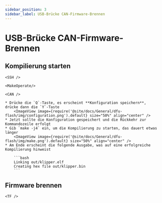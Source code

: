 ```yaml
---
sidebar_position: 3
sidebar_label: USB-Brücke CAN-Firmware-Brennen
---
```




# USB-Brücke CAN-Firmware-Brennen

## Kompilierung starten

    <SSH />

    <MakeOperate/>

    <CAN />

    * Drücke die `Q`-Taste, es erscheint **Konfiguration speichern**, drücke dann die `Y`-Taste
        <ImageView image={require('@site/docs/General/dfu-flash/img/configuration.png').default} size="50%" align="center" />
    * Jetzt sollte die Konfiguration gespeichert und die Rückkehr zur Kommandozeile erfolgt
    * Gib `make -j4` ein, um die Kompilierung zu starten, das dauert etwas länger
        <ImageView image={require('@site/docs/General/dfu-flash/img/make.png').default} size="50%" align="center" />
    * Am Ende erscheint die folgende Ausgabe, was auf eine erfolgreiche Kompilierung hinweist

        ```bash
        Linking out/klipper.elf
        Creating hex file out/klipper.bin
        ```

## Firmware brennen


    <TF />